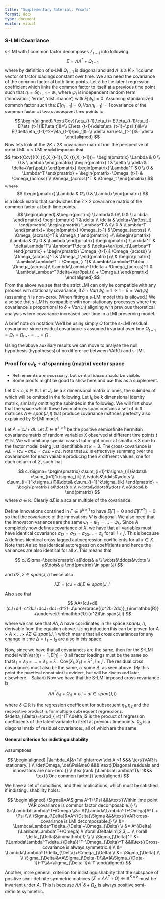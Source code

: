 ```yaml
---
title: "Supplementary Material: Proofs"
format: docx
type: document
editor: visual
---
```


### S-LMI Covariance

s-LMI with 1 common factor decomposes $\Sigma_{t-1}$ into following $$\Sigma=\Lambda\Lambda^T+\Omega_{t-1}$$where by definition of s-LMI $\Omega_{t-1}$ is diagonal and and $\Lambda$ is a $K\times1$ column vector of factor loadings constant over time. We also need the covariance of the common factor at both time points. Let $\delta$ be the latent regression coefficient which links the common factor to itself at a previous time point such that $\eta_t=\delta\eta_{t-1}+\psi_t$, where $\psi_t$ is independent random term ('innovation', 'error', 'disturbance') with $E[\psi_t]=0$. Assuming standardized common factor such that $E[\eta_{t-1}]=0,\:Var(\eta_{t-1})=1$ covariance of the common factor at two subsequent time points is

$$
\begin{aligned} 
\text{Cov}(\eta_{t-1},\eta_t)= E[\eta_{t-1}\eta_t]-E[\eta_{t-1}]E[\eta_t]&=\\ E[\eta_{t-1}(\delta\eta_{t-1}+\psi_t)]&=\\ E[\delta\eta_{t-1}^2+\eta_{t-1}\psi_t]&=\\ \delta Var(\eta_{t-1})&= \delta 
\end{aligned}
$$ Now lets look at the $2K\times 2K$ covariance matrix from the perspective of strict LMI. A s-LMI model imposes that $$
\text{Cov}((X_{t},X_{t-1}),(X_{t},X_{t-1}))= \begin{pmatrix}    \Lambda & 0
\\   0 & \Lambda \end{pmatrix}  \begin{pmatrix}   1 & \delta 
\\   \delta & \delta+Var(\psi_t) \end{pmatrix} \begin{pmatrix}    \Lambda^T & 0
\\   0 & \Lambda^T \end{pmatrix} + \begin{pmatrix}   \Omega_{t-1} & \Omega_{across} 
\\   \Omega_{across}^T & \Omega_t \end{pmatrix} 
$$ where $$
\begin{pmatrix}    \Lambda & 0\\   0 & \Lambda \end{pmatrix}
$$ is a block matrix that sandwiches the $2\times2$ covariance matrix of the common factor at both time points. $$
\begin{aligned}
&\begin{pmatrix}    \Lambda & 0\\   0 & \Lambda \end{pmatrix} \begin{pmatrix}   1 & \delta \\   \delta & \delta+Var(\psi_t) \end{pmatrix} \begin{pmatrix}    \Lambda^T & 0\\   0 & \Lambda^T \end{pmatrix}+ \begin{pmatrix}   \Omega_{t-1} & \Omega_{across} \\   \Omega_{across}^T & \Omega_t \end{pmatrix} =\\
&\begin{pmatrix}    \Lambda & 0\\   0 & \Lambda \end{pmatrix} \begin{pmatrix}    \Lambda^T & \delta\Lambda^T\\   \Lambda^T\delta & (\delta+Var(\psi_t)\Lambda^T \end{pmatrix} + 
\begin{pmatrix}   
\Omega_{t-1} & \Omega_{across} \\   
\Omega_{across}^T & \Omega_t \end{pmatrix}=\\
& \begin{pmatrix}    
\Lambda\Lambda^T + \Omega_{t-1}& \Lambda\Lambda^T\delta + \Omega_{across}\\   
\Lambda\Lambda^T\delta + \Omega_{across}^T & \Lambda\Lambda^T(\delta+Var(\psi_t)) + \Omega_t 
\end{pmatrix} 
\end{aligned}
$$ From the above we see that the strict LMI can only be compatible with any process with stationary covariance, if $\delta+Var(\psi_t)=1\Rightarrow1-\delta=Var(\psi_t)$ (assuming $\Lambda$ is non-zero). (When fitting a s-LMI model this is allowed.) We also see that s-LMI is compatible with non-stationary processes where the covariance is proportional to $\delta+Var(\psi_t)$ aligning with previous theoretical analysis where covariance increased over time in a LMI preserving model.

A brief note on notation: We'll be using simply $\Omega$ for the s-LMI residual covariance, since residual covariance is assumed invariant over time $\Omega_{t-1}=\Omega_{t}=\Omega_{t+1}=…=\Omega$ .

Using the above auxiliary results we can move to analyse the null hypothesis (hypotheses) of no difference between VAR(1) and s-LMI.

### Proof for $cJ_k+dI$ spanning (matrix) vector space

-   Refinements are necessary, but central ideas should be visible.
-   Some proofs might be good to show here and use this as a supplement.

Let $0<c,d\in\mathbb{R}$. Let $J_k$ be a $k$ dimensional matrix of ones, the subindex of which will be omitted in the following. Let $I_k$ be $k$ dimensional identity matrix, similarly omitting the subindex in the following. We will first show that the space which these two matrices span contains a set of drift matrices $A\in span(J,I)$ that produce covariance matrices perfectly also explained by S-LMI model.

Let $A=cJ+dI$. Let $\Sigma\in\mathbb{R}^{k\times k}$ be the positive semidefinite hermitian covariance matrix of random variables $X$ observed at different time points $t\in\mathbb{N}$. We will omit any special cases that might occur at small $k\leq3$ due to the factor model being just identifiable at $k=3$. The cross-covariance is $A\Sigma=(cJ+dI)\Sigma=cJ\Sigma+d\Sigma$. Note that $J\Sigma$ is effectively summing over the covariances for each variable producing then $k$ different values, one for each column of $\Sigma$, such that

$$
cJ\Sigma=
\begin{pmatrix} 
 c\sum_{i=1}^k\sigma_{i1}&\dots& c\sum_{i=1}^k\sigma_{ik} \\
 \vdots&\ddots&\vdots \\
 c\sum_{i=1}^k\sigma_{i1}&\dots& c\sum_{i=1}^k\sigma_{ik}
\end{pmatrix} = 
\begin{pmatrix} 
 a&\dots& b \\
 \vdots&\ddots&\vdots \\
 a&\dots& b
\end{pmatrix}
$$where $a\in\mathbb{R}$. Clearly $d\Sigma$ is a scalar multiple of the covariance.

Define innovations contained in $\Gamma\in\mathbb{R}^{k\times1}$ to have $E[\Gamma] = 0$ and $E[\Gamma\Gamma^T]=0$ so that the covariance of the innovations $\Psi$ is diagonal. We also need that the innovation variances are the same $\psi_1=\psi_2=…=\psi_k$. Since $A$ completely now defines covariance of $X$, we have that all variables must have identical covariance $\sigma_{12}=\sigma_{13}=\sigma_{23}…=\sigma_{ij}$ for all $i\ne j$. This is because $A$ defines identical cross-lagged autoregression coefficients for all $x\in X$. Note that $A$ also has identical autoregression coefficients and hence the variances are also identical for all $x$. This means that

$$
cJ\Sigma=\begin{pmatrix} 
 a&\dots& a \\
 \vdots&\ddots&\vdots \\
 a&\dots& a \end{pmatrix}
\in span(J)
$$

and $d\Sigma,\Sigma\in span(J,I)$ hence also

$$
A\Sigma=(cJ+dI)\Sigma\in span(J,I)
$$

Also see that

$$
AA=(cJ+dI)(cJ+dI)=c^2kJ+dcJ+dcJ+d^2I=J\underbrace{(c^2k+2dc)}_{\in\mathbb{R}}+\underset{\in\mathbb{R}}{d^2}I\in span(J,I)
$$

where we can see that $AA,A$ have coordinates in the space $span(J,I)$, derivable from the equation above. Using induction this can be proven for $A\times A \times...\times A\Sigma\in span(J,I)$ which means that all cross covariances for any change in time $\Delta=t_T-t_0$ are also in this space.

Now, since we have that all covariances are the same, then for the S-LMI model with $\text{Var}(\eta)=1,E[\eta]=0$ all factor loadings must be the same so that$\lambda_1=\lambda_2=…=\lambda_k=\lambda:\text{Cov}(X_i,X_k)=\lambda^2,i\ne j$ . The residual cross covariances must also be the same, at some $\Delta$, as seen above. (By this point the practical constraint is evident, but will be discussed later, elsewhere. - Sakari) Now we have that the S-LMI imposed cross covariance is

$$
\Lambda\Lambda^T \delta_{\Delta}+\Omega_\Delta= cJ+dI\in span(J,I)
$$

where $\delta\in\mathbb{R}$ is the regression coefficient for subsequent $\eta_1,\eta_2$ and the respective product is for multiple subsequent regressions. $\delta_{\Delta}=\prod_{i=t}^{T}\delta_i$ is the product of regression coefficients of the latent variable to itsefl at previous timepoints. $\Omega_\Delta$ is a diagonal matix of residual covariances, all of which are the same.

#### General criterion for indistinguishability

Assumptions

$$
\begin{aligned}
|\lambda_A|&<1\Rightarrow \det A <1 &&& \text{(VAR is stationary.)} \\
\det\Omega, \det\Psi&\ne0 &&& \text{(Diagonal residuals and innovations are non-zero.)} \\
\text{rank }\Lambda\Lambda^T&=1&&& \text{(One common factor.)}
\end{aligned}
$$

We have a set of conditions, and their implications, which must be satisfied, if indistinguishability holds:

$$
\begin{aligned}
\Sigma&=A\Sigma A^T+\Psi &&&\text{(Within time point VAR covariance is common factor decomposable.)} \\
&=\Lambda\Lambda^T+\Omega \\&=
A(\Lambda\Lambda^T+\Omega)A^T + \Psi \\ 
\\
\Sigma_{\Delta}&=A^{\Delta}\Sigma &&&\text{(VAR cross-covariance is LMI decomposable.)} \\\ &=
\Lambda\Lambda^T\delta_{\Delta}+\Omega_{\Delta} \\ &=
A^{\Delta}(\Lambda\Lambda^T+\Omega) \\ \forall\Delta&\in1,2,3,... \\ \forall \delta_{\Delta}&\in\mathbb{R} \\ \\
\Sigma_{\Delta}^T    &=(\Lambda\Lambda^T\delta_{\Delta})^T+\Omega_{\Delta}^T   &&&\text{(Cross-covariance is always symmetric.)} \\
&=
\Lambda\Lambda^T\delta_{\Delta}+\Omega_{\Delta} \\ &=
\Sigma_{\Delta} 
\\ \\
\Sigma_{\Delta}&=A\Sigma_{\Delta-1}\\&=(A\Sigma_{\Delta-1})^T\\&=\Sigma_{\Delta-1}A^T
\end{aligned}  
$$

Another, more general, criterion for indistinguishability that the subspace of positive semi-definite symmetric matrices $(\Sigma=\Lambda\Lambda^T+\Omega)\in\mathbb{R}^{K\times K}$ must be invariant under $A$. This is because $\Lambda\Lambda^T\delta + \Omega_{\Delta}$ is always positive semi-definite symmetric.
